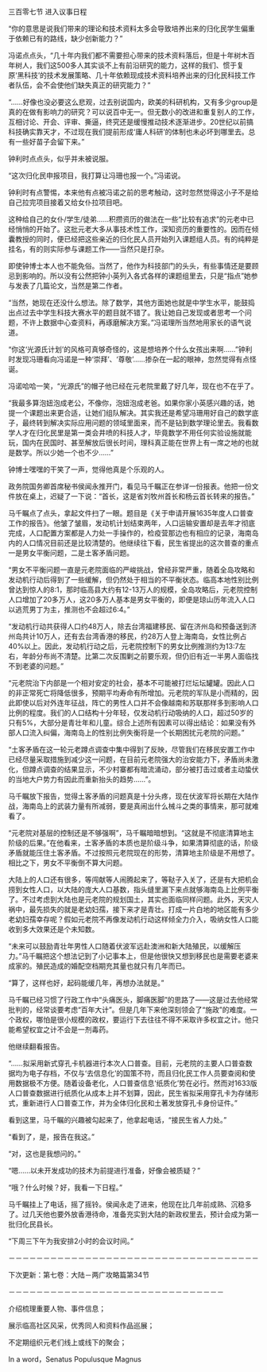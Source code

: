 

三百零七节 进入议事日程

“你的意思是说我们带来的理论和技术资料太多会导致培养出来的归化民学生偏重于依赖已有的路线，缺少创新能力？”

冯诺点点头，“几十年内我们都不需要担心带来的技术资料落后，但是十年树木百年树人，我们这500多人其实谈不上有前沿研究的能力，这样的我们、惯于复原‘黑科技’的技术发展策略、几十年依赖现成技术资料培养出来的归化民科技工作者队伍，会不会使他们缺失真正的研究能力？”

“……好像也没必要这么悲观，过去别说国内，欧美的科研机构，又有多少group是真的在做有影响力的研究？可以说百中无一。但无数小的改进和重复别人的工作，互相讨论、开会、评审、撕逼，终究还是缓慢推动技术逐渐进步。20世纪以前搞科技确实靠天才，不过现在我们提前形成‘庸人科研’的体制也未必坏到哪里去。总有一些好苗子会留下来。”

钟利时点点头，似乎并未被说服。

“这次归化民申报项目，我打算让冯珊也报一个。”冯诺说。

钟利时有点警惕，本来他有点被冯诺之前的思考触动，这时忽然觉得这小子不是给自己拉完项目接着又给女仆拉项目吧。

这种给自己的女仆/学生/徒弟……积攒资历的做法在一些“比较有追求”的元老中已经悄悄的开始了。这批元老大多从事技术性工作，深知资历的重要性的。因而在倾囊教授的同时，便已经把这些亲近的归化民人员开始列入课题组人员。有的纯粹是挂名，有的则实际参与课题工作――当然只是打杂。

即使钟博士本人也不能免俗。当然了，他作为科技部门的头头，有些事情还是要顾忌到影响的。所以没有公然把钟小英列入各式各样的课题组里去，只是“指点”她参与发表了几篇论文，当然是第二作者。

“当然，她现在还没什么想法。除了数学，其他方面她也就是中学生水平，能鼓捣出点过去中学生科技大赛水平的题目就不错了。我让她自己发现或者思考一个问题，不许上数据中心查资料，再琢磨解决方案。”冯诺理所当然地用家长的语气说道。

“你这‘光源氏计划’的风格可真够奇怪的，这是想培养个什么女孩出来啊……”钟利时发现冯珊看向冯诺是一种‘崇拜’、‘尊敬’……掺杂在一起的眼神，忽然觉得有点怪诞。

冯诺哈哈一笑，“光源氏”的帽子他已经在元老院里戴了好几年，现在也不在乎了。

“我最多算泡妞泡成老公，不像你，泡妞泡成老爸。如果你家小英感兴趣的话，她提一个课题出来更合适，让她们组队解决。其实我还是希望冯珊用好自己的数学底子，最终转到解决实际应用问题的领域里面来，而不是钻到数学理论里去。我看数学人才在归化民里是第一类会井喷的科技人才，毕竟数学不用任何实验设施就能玩，国内在民国时、甚至解放后很长时间，理科真正能在世界上有一席之地的也就是数学。所以少她一个也不少……”

钟博士嘿嘿的干笑了一声，觉得他真是个乐观的人。

政务院国务卿首席秘书侯闻永推开门，看见马千瞩正在参详一份报表。他把一份文件放在桌上，迟疑了一下说：“首长，这是省刘牧州首长和杨云首长转来的报告。”

马千瞩点了点头，拿起文件扫了一眼。题目是《关于申请开展1635年度人口普查工作的报告》。他皱了皱眉，发动机计划结束两年，人口运输安置却是去年才彻底完成，人口配置方案都是人力处一手操作的，检疫营那边也有相应的记录，海南岛内的人口情况目前还是比较清楚的。他继续往下看，民生省提出的这次普查的重点一是男女平衡问题，二是土客矛盾问题。

“男女不平衡问题一直是元老院面临的严峻挑战，曾经非常严重，随着全岛攻略和发动机行动后得到了一些缓解，但仍然处于相当的不平衡状态。临高本地性别比例曾达到惊人的8:1，那时临高县大约有12-13万人的规模，全岛攻略后，元老院控制人口增加了20多万人，这20多万人基本是男女平衡的，即便是琼山历年流入人口以逃荒男丁为主，推测也不会超过6:4。”

“发动机行动共获得人口约48万人，除去台湾福建移民、留在济州岛和预备送到济州岛共计10万人，还有去台湾香港的移民，约28万人登上海南岛，女性比例占40%以上。因此，发动机行动之后，元老院控制下的男女比例推测约为13:7左右，年龄分布尚不清楚。比第二次反围剿之前要乐观，但仍旧有近一半男人面临找不到老婆的问题。”

“元老院治下内部是一个相对安定的社会，基本不可能被打烂坛坛罐罐。因此人口的非正常死亡将降低很多，预期平均寿命有所增加。元老院的军队是小而精的，因此即使以后对外连年征战，阵亡的男性人口并不会像越南和苏联那样多到影响人口比例的程度。我们的人口结构十分年轻，仅发动机行动吸纳的人口，超过50岁的只有5%，大部分是青壮年和儿童。综合上述所有因素可以得出结论：如果没有外部人口流入纠偏，海南岛上的性别比例失衡将是一个长期困扰元老院的问题。”

“土客矛盾在这一轮元老蹲点调查中集中得到了反映，尽管我们在移民安置工作中已经尽量采取措施到减少这一问题，在目前元老院强大的治安能力下，矛盾尚未激化，但蹲点调查的结果显示，不少村寨都有暗流涌动，部分被打击过或者主动蛰伏的当地大户势力有因此而重新抬头的趋势……”。

马千瞩放下报告，觉得土客矛盾的问题真是十分头疼，现在伏波军将长期在大陆作战，海南岛上的武装力量有所减弱，要是真闹出什么械斗之类的事情来，那可就难看了。

“元老院对基层的控制还是不够强啊”，马千瞩暗暗想到。“这就是不彻底清算地主阶级的后果。”在他看来，土客矛盾的本质也是阶级斗争，如果清算彻底的话，阶级矛盾就能压住土客矛盾。不过按照元老院现在的形势，清算地主阶级是不用想了。相比之下，男女不平衡倒不算大问题。

大陆上的人口还有很多，等闯献等人闹腾起来了，等鞑子入关了，还是有大把机会捞到女性人口，以大陆的庞大人口基数，指头缝里漏下来点就够海南岛上比例平衡了。不过考虑到大陆也是元老院的规划国土，其实也面临同样问题。此外，天灾人祸中，最先损失的就是老幼妇孺，接下来才是青壮。打成一片白地的地区能有多少老幼妇孺幸存呢？假如元老院不再像发动机行动这样倾全力介入，吸纳女性人口能收到多大效果还是个未知数。

“未来可以鼓励青壮年男性人口随着伏波军远赴澳洲和新大陆殖民，以缓解压力。”马千瞩把这个想法记到了小记事本上，但是他很快又想到移民也是需要老婆来成家的。殖民造成的婚配空档期充其量也就只有几年而已。

“算了，这样也好，起码能缓几年，再想办法就是。”

马千瞩已经习惯了行政工作中“头痛医头，脚痛医脚”的思路了――这是过去他经常批判的，经常谈要考虑“百年大计”。但是几年下来他深刻领会了“施政”的难度。一个政权，哪怕是很小规模的政权，要运行下去往往不得不采取许多权宜之计。他只能希望权宜之计不会是一剂毒药。

他继续翻看报告。

“……拟采用新式穿孔卡机器进行本次人口普查。目前，元老院的主要人口普查数据均为电子存档，不仅与‘去信息化’的国策不符，而且归化民工作人员要查阅和使用数据极不方便。随着设备老化，人口普查信息‘纸质化’势在必行。然而对1633版人口普查数据进行纸质化从成本上并不划算，因此，民生省拟采用穿孔卡为存储形式，重新进行人口普查工作，并为全体归化民和土著发放穿孔卡身份证件。”

看到这里，马千瞩的兴趣被勾起来了，他拿起电话，“接民生省人力处。”

“看到了，是，报告在我这。”

“对，这也是我想问的。”

“嗯……以未开发成功的技术为前提进行准备，好像会被质疑？”

“哦？什么时候？好，我看一下日程。”

马千瞩挂上了电话，摇了摇铃。侯闻永走了进来，他现在比几年前成熟、沉稳多了。过几天他也要外放香港待命，准备充实到大陆的新政权里去，预计会成为第一批归化民县长。

“下周三下午为我安排2小时的会议时间。”

－－－－－－－－－－－－－－－－－－－－－－－－－－－－－－－－－－－－

下次更新：第七卷：大陆－两广攻略篇第34节

－－－－－－－－－－－－－－－－－－－－－－－－－－－－－－－

介绍梳理重要人物、事件信息；

展示临高社区风采，优秀同人和资料作品巡展；

不定期组织元老们线上或线下的聚会；

In a word，Senatus Populusque Magnus

